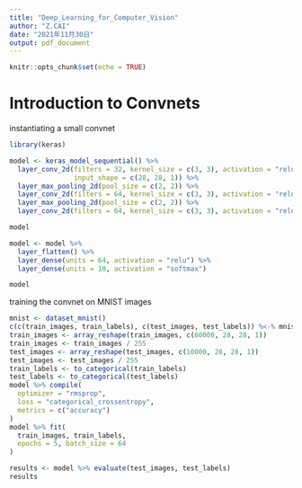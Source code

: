 ---
title: "Deep_Learning_for_Computer_Vision"
author: "Z.CAI"
date: "2021年11月30日"
output: pdf_document
---

```{r setup, include=FALSE}
knitr::opts_chunk$set(echo = TRUE)
```

# Introduction to Convnets

instantiating a small convnet
```{r}
library(keras)

model <- keras_model_sequential() %>%
  layer_conv_2d(filters = 32, kernel_size = c(3, 3), activation = "relu",
                input_shape = c(28, 28, 1)) %>%
  layer_max_pooling_2d(pool_size = c(2, 2)) %>%
  layer_conv_2d(filters = 64, kernel_size = c(3, 3), activation = "relu") %>%
  layer_max_pooling_2d(pool_size = c(2, 2)) %>% 
  layer_conv_2d(filters = 64, kernel_size = c(3, 3), activation = "relu")

model

```

```{r}
model <- model %>% 
  layer_flatten() %>%
  layer_dense(units = 64, activation = "relu") %>%
  layer_dense(units = 10, activation = "softmax")

model
```

training the convnet on MNIST images
```{r}
mnist <- dataset_mnist()
c(c(train_images, train_labels), c(test_images, test_labels)) %<-% mnist
train_images <- array_reshape(train_images, c(60000, 28, 28, 1))
train_images <- train_images / 255
test_images <- array_reshape(test_images, c(10000, 28, 28, 1))
test_images <- test_images / 255
train_labels <- to_categorical(train_labels)
test_labels <- to_categorical(test_labels)
model %>% compile(
  optimizer = "rmsprop", 
  loss = "categorical_crossentropy",
  metrics = c("accuracy")
)
model %>% fit(
  train_images, train_labels,
  epochs = 5, batch_size = 64
)

results <- model %>% evaluate(test_images, test_labels)
results
```

















